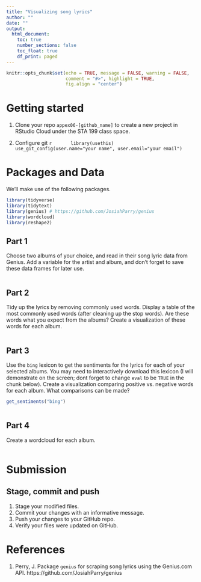 ```yaml
---
title: "Visualizing song lyrics"
author: ""
date: ""
output: 
  html_document:
    toc: true
    number_sections: false
    toc_float: true
    df_print: paged
---
```


```r
knitr::opts_chunk$set(echo = TRUE, message = FALSE, warning = FALSE,
                      comment = "#>", highlight = TRUE,
                      fig.align = "center")
```

# Getting started

1. Clone your repo `appex06-[github_name]` to create a new project
   in RStudio Cloud under the STA 199 class space.

2. Configure git
      ```r
      library(usethis)
      use_git_config(user.name="your name", user.email="your email")
      ```

# Packages and Data

We'll make use of the following packages.

```r
library(tidyverse)
library(tidytext)
library(genius) # https://github.com/JosiahParry/genius
library(wordcloud)
library(reshape2)
```

## Part 1

Choose two albums of your choice, and read in their song lyric data from Genius.
Add a variable for the artist and album, and don't forget to save these data 
frames for later use. 

```r

```


## Part 2

Tidy up the lyrics by removing commonly used words. Display a table of the most
commonly used words (after cleaning up the stop words). Are these words what
you expect from the albums? Create a visualization of these words for each 
album.

```r

```

## Part 3

Use the `bing` lexicon to get the sentiments for the lyrics for each of your
selected albums. You may need to interactively download this lexicon (I will
demonstrate on the screen; dont forget to change `eval` to be `TRUE` in the
chunk below). Create a visualization comparing positive vs. negative words for 
each album. What comparisons can be made?

```r
get_sentiments("bing") 
```

```r

```

## Part 4

Create a wordcloud for each album.

```r

```

# Submission

## Stage, commit and push

1. Stage your modified files.
2. Commit your changes with an informative message.
3. Push your changes to your GitHub repo.
4. Verify your files were updated on GitHub.

# References

1. Perry, J. Package `genius` for scraping song lyrics using the Genius.com API.
https://github.com/JosiahParry/genius
